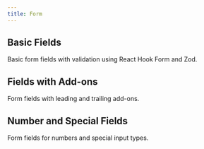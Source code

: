 ```yaml
---
title: Form
---
```




## Basic Fields

Basic form fields with validation using React Hook Form and Zod.

<BasicExample />

## Fields with Add-ons

Form fields with leading and trailing add-ons.

<AddOnsExample />

## Number and Special Fields

Form fields for numbers and special input types.

<SpecialFieldsExample />
